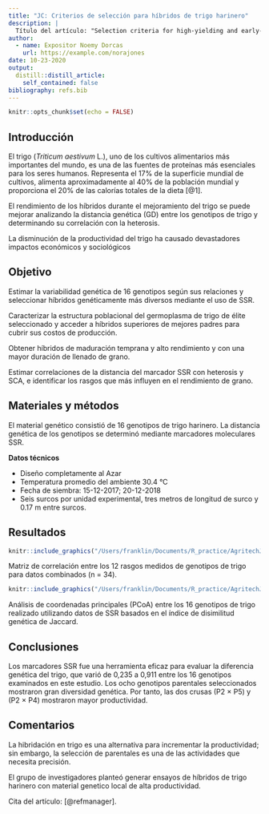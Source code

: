 ```yaml
---
title: "JC: Criterios de selección para híbridos de trigo harinero"
description: |
  Título del artículo: "Selection criteria for high-yielding and early-flowering bread wheat hybrids under heat stress"
author:
  - name: Expositor Noemy Dorcas 
    url: https://example.com/norajones
date: 10-23-2020
output:
  distill::distill_article:
    self_contained: false
bibliography: refs.bib
---
```



```r
knitr::opts_chunk$set(echo = FALSE)
```

## Introducción
El trigo (*Triticum aestivum* L.), uno de los cultivos alimentarios más importantes del mundo, es una de las fuentes de proteínas más esenciales para los seres humanos. Representa el 17% de la superficie mundial de cultivos, alimenta aproximadamente al 40% de la población mundial y proporciona el 20% de las calorías totales de la dieta [@1].

El rendimiento de los híbridos durante el mejoramiento del trigo se puede mejorar analizando la distancia genética (GD) entre los genotipos de trigo y determinando su correlación con la heterosis.

La disminución de la productividad del trigo ha causado devastadores impactos económicos y sociológicos

## Objetivo
Estimar la variabilidad genética de 16 genotipos según sus relaciones y seleccionar híbridos genéticamente más diversos mediante el uso de SSR.

Caracterizar la estructura poblacional del germoplasma de trigo de élite seleccionado y acceder a híbridos superiores de mejores padres para cubrir sus costos de producción. 

Obtener híbridos de maduración temprana y alto rendimiento y con una mayor duración de llenado de grano.

Estimar correlaciones de la distancia del marcador SSR con heterosis y SCA, e identificar los rasgos que más influyen en el rendimiento de grano.

## Materiales y métodos
El material genético consistió de 16 genotipos de trigo harinero. La distancia genética de los genotipos se determinó mediante marcadores moleculares SSR.

**Datos técnicos**

- Diseño completamente al Azar
- Temperatura promedio del ambiente 30.4 °C
- Fecha de siembra: 15-12-2017; 20-12-2018
- Seis surcos por unidad experimental, tres metros de longitud de surco y 0.17 m entre surcos.

## Resultados

```r
knitr::include_graphics("/Users/franklin/Documents/R_practice/AgritechJC/_posts/2020-10-23-hibrid-wheat/j003.PNG")
```
Matriz de correlación entre los 12 rasgos medidos de genotipos de trigo para datos combinados (n = 34).

```r
knitr::include_graphics("/Users/franklin/Documents/R_practice/AgritechJC/_posts/2020-10-23-hibrid-wheat/journal.PNG")
```
Análisis de coordenadas principales (PCoA) entre los 16 genotipos de trigo realizado utilizando datos de SSR basados en el índice de disimilitud genética de Jaccard.

## Conclusiones

Los marcadores SSR fue una herramienta eficaz para evaluar la diferencia genética del trigo, que varió de 0,235 a 0,911 entre los 16 genotipos examinados en este estudio. Los ocho genotipos parentales seleccionados mostraron gran diversidad genética. Por tanto, las dos crusas (P2 × P5) y (P2 × P4) mostraron mayor productividad.

## Comentarios
La hibridación en trigo es una alternativa para incrementar la productividad; sin embargo, la selección de parentales es una de las actividades que necesita precisión.

El grupo de investigadores planteó generar ensayos de híbridos de trigo harinero con material genetico local de alta productividad. 

Cita del artículo: [@refmanager].
